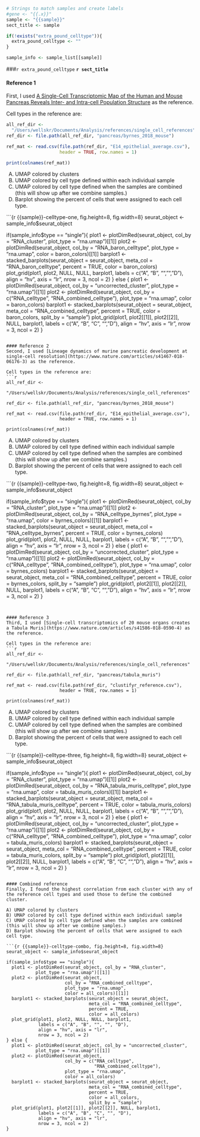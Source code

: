 ```r

# Strings to match samples and create labels
#gene <- "{{.x}}"
sample <- "{{sample}}"
sect_title <- sample

if(!exists("extra_pound_celltype")){
  extra_pound_celltype <- ""
}

sample_info <- sample_list[[sample]]

```

###`r extra_pound_celltype` **`r sect_title`**

#### Reference 1
First, I used [A Single-Cell Transcriptomic Map of the Human and Mouse Pancreas Reveals Inter- and Intra-cell Population Structure](https://www.sciencedirect.com/science/article/pii/S2405471216302666?via%3Dihub) as the reference.

Cell types in the reference are:
```r
all_ref_dir <-
  "/Users/wellskr/Documents/Analysis/references/single_cell_references"
ref_dir <- file.path(all_ref_dir, "pancreas/byrnes_2018_mouse")

ref_mat <- read.csv(file.path(ref_dir, "E14_epithelial_average.csv"),
                    header = TRUE, row.names = 1)

print(colnames(ref_mat))
```

A) UMAP colored by clusters
B) UMAP colored by cell type defined within each individual sample
C) UMAP colored by cell type defined when the samples are combined  (this will show up after we combine samples.)
D) Barplot showing the percent of cells that were assigned to each cell type. 

```{r {{sample}}-celltype-one, fig.height=8, fig.width=8}
seurat_object <- sample_info$seurat_object

if(sample_info$type == "single"){
  plot1 <- plotDimRed(seurat_object, col_by = "RNA_cluster",
           plot_type = "rna.umap")[[1]]
  plot2 <- plotDimRed(seurat_object,
                      col_by = "RNA_baron_celltype", plot_type = "rna.umap",
                      color = baron_colors)[[1]]
  barplot1 <- stacked_barplots(seurat_object = seurat_object,
                               meta_col = "RNA_baron_celltype",
                               percent = TRUE,
                               color = baron_colors)
  plot_grid(plot1, plot2, NULL, NULL, barplot1,
            labels = c("A", "B", "", "", "D"),
            align = "hv", axis = "lr",
            nrow = 3, ncol = 2)
} else {
  plot1 <- plotDimRed(seurat_object, col_by = "uncorrected_cluster",
           plot_type = "rna.umap")[[1]]
  plot2 <- plotDimRed(seurat_object,
                      col_by = c("RNA_celltype",
                                 "RNA_combined_celltype"),
                      plot_type = "rna.umap",
                      color = baron_colors)
  barplot1 <- stacked_barplots(seurat_object = seurat_object,
                               meta_col = "RNA_combined_celltype",
                               percent = TRUE,
                               color = baron_colors,
                               split_by = "sample")
  plot_grid(plot1, plot2[[1]], plot2[[2]], NULL, barplot1,
            labels = c("A", "B", "C", "", "D"),
            align = "hv", axis = "lr",
            nrow = 3, ncol = 2)
}
```

#### Reference 2
Second, I used [Lineage dynamics of murine pancreatic development at single-cell resolution](https://www.nature.com/articles/s41467-018-06176-3) as the reference.

Cell types in the reference are:
```r
all_ref_dir <-
  "/Users/wellskr/Documents/Analysis/references/single_cell_references"

ref_dir <- file.path(all_ref_dir, "pancreas/byrnes_2018_mouse")

ref_mat <- read.csv(file.path(ref_dir, "E14_epithelial_average.csv"),
                    header = TRUE, row.names = 1)

print(colnames(ref_mat))
```

A) UMAP colored by clusters
B) UMAP colored by cell type defined within each individual sample
C) UMAP colored by cell type defined when the samples are combined  (this will show up after we combine samples.)
D) Barplot showing the percent of cells that were assigned to each cell type. 

```{r {{sample}}-celltype-two, fig.height=8, fig.width=8}
seurat_object <- sample_info$seurat_object

if(sample_info$type == "single"){
  plot1 <- plotDimRed(seurat_object, col_by = "RNA_cluster",
           plot_type = "rna.umap")[[1]]
  plot2 <- plotDimRed(seurat_object,
                      col_by = "RNA_celltype_byrnes", plot_type = "rna.umap",
                      color = byrnes_colors)[[1]]
  barplot1 <- stacked_barplots(seurat_object = seurat_object,
                               meta_col = "RNA_celltype_byrnes",
                               percent = TRUE,
                               color = byrnes_colors)
  plot_grid(plot1, plot2, NULL, NULL, barplot1,
            labels = c("A", "B", "", "", "D"),
            align = "hv", axis = "lr",
            nrow = 3, ncol = 2)
} else {
  plot1 <- plotDimRed(seurat_object, col_by = "uncorrected_cluster",
           plot_type = "rna.umap")[[1]]
  plot2 <- plotDimRed(seurat_object,
                      col_by = c("RNA_celltype",
                                 "RNA_combined_celltype"),
                      plot_type = "rna.umap",
                      color = byrnes_colors)
  barplot1 <- stacked_barplots(seurat_object = seurat_object,
                               meta_col = "RNA_combined_celltype",
                               percent = TRUE,
                               color = byrnes_colors,
                               split_by = "sample")
  plot_grid(plot1, plot2[[1]], plot2[[2]], NULL, barplot1,
            labels = c("A", "B", "C", "", "D"),
            align = "hv", axis = "lr",
            nrow = 3, ncol = 2)
}
```


#### Reference 3
Third, I used [Single-cell transcriptomics of 20 mouse organs creates a Tabula Muris](https://www.nature.com/articles/s41586-018-0590-4) as the reference.

Cell types in the reference are:
```r
all_ref_dir <-
  "/Users/wellskr/Documents/Analysis/references/single_cell_references"

ref_dir <- file.path(all_ref_dir, "pancreas/tabula_muris")

ref_mat <- read.csv(file.path(ref_dir, "clustifyr_reference.csv"),
                    header = TRUE, row.names = 1)

print(colnames(ref_mat))
```

A) UMAP colored by clusters
B) UMAP colored by cell type defined within each individual sample
C) UMAP colored by cell type defined when the samples are combined  (this will show up after we combine samples.)
D) Barplot showing the percent of cells that were assigned to each cell type. 

```{r {{sample}}-celltype-three, fig.height=8, fig.width=8}
seurat_object <- sample_info$seurat_object

if(sample_info$type == "single"){
  plot1 <- plotDimRed(seurat_object, col_by = "RNA_cluster",
           plot_type = "rna.umap")[[1]]
  plot2 <- plotDimRed(seurat_object,
                      col_by = "RNA_tabula_muris_celltype",
                      plot_type = "rna.umap",
                      color = tabula_muris_colors)[[1]]
  barplot1 <- stacked_barplots(seurat_object = seurat_object,
                               meta_col = "RNA_tabula_muris_celltype",
                               percent = TRUE,
                               color = tabula_muris_colors)
  plot_grid(plot1, plot2, NULL, NULL, barplot1,
            labels = c("A", "B", "", "", "D"),
            align = "hv", axis = "lr",
            nrow = 3, ncol = 2)
} else {
  plot1 <- plotDimRed(seurat_object, col_by = "uncorrected_cluster",
           plot_type = "rna.umap")[[1]]
  plot2 <- plotDimRed(seurat_object,
                      col_by = c("RNA_celltype",
                                 "RNA_combined_celltype"),
                      plot_type = "rna.umap",
                      color = tabula_muris_colors)
  barplot1 <- stacked_barplots(seurat_object = seurat_object,
                               meta_col = "RNA_combined_celltype",
                               percent = TRUE,
                               color = tabula_muris_colors,
                               split_by = "sample")
  plot_grid(plot1, plot2[[1]], plot2[[2]], NULL, barplot1,
            labels = c("A", "B", "C", "", "D"),
            align = "hv", axis = "lr",
            nrow = 3, ncol = 2)
}
```

#### Combined reference
Finally, I found the highest correlation from each cluster with any of the reference cell types and used those to define the combined cluster.

A) UMAP colored by clusters
B) UMAP colored by cell type defined within each individual sample
C) UMAP colored by cell type defined when the samples are combined  (this will show up after we combine samples.)
D) Barplot showing the percent of cells that were assigned to each cell type. 

```{r {{sample}}-celltype-combo, fig.height=8, fig.width=8}
seurat_object <- sample_info$seurat_object

if(sample_info$type == "single"){
  plot1 <- plotDimRed(seurat_object, col_by = "RNA_cluster",
           plot_type = "rna.umap")[[1]]
  plot2 <- plotDimRed(seurat_object,
                      col_by = "RNA_combined_celltype",
                      plot_type = "rna.umap",
                      color = all_colors)[[1]]
  barplot1 <- stacked_barplots(seurat_object = seurat_object,
                               meta_col = "RNA_combined_celltype",
                               percent = TRUE,
                               color = all_colors)
  plot_grid(plot1, plot2, NULL, NULL, barplot1,
            labels = c("A", "B", "", "", "D"),
            align = "hv", axis = "lr",
            nrow = 3, ncol = 2)
} else {
  plot1 <- plotDimRed(seurat_object, col_by = "uncorrected_cluster",
           plot_type = "rna.umap")[[1]]
  plot2 <- plotDimRed(seurat_object,
                      col_by = c("RNA_celltype",
                                 "RNA_combined_celltype"),
                      plot_type = "rna.umap",
                      color = all_colors)
  barplot1 <- stacked_barplots(seurat_object = seurat_object,
                               meta_col = "RNA_combined_celltype",
                               percent = TRUE,
                               color = all_colors,
                               split_by = "sample")
  plot_grid(plot1, plot2[[1]], plot2[[2]], NULL, barplot1,
            labels = c("A", "B", "C", "", "D"),
            align = "hv", axis = "lr",
            nrow = 3, ncol = 2)
}
```